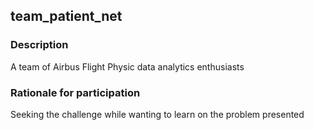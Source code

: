 ## team_patient_net

### Description
A team of Airbus Flight Physic data analytics enthusiasts

### Rationale for participation
Seeking the challenge while wanting to learn on the problem presented

